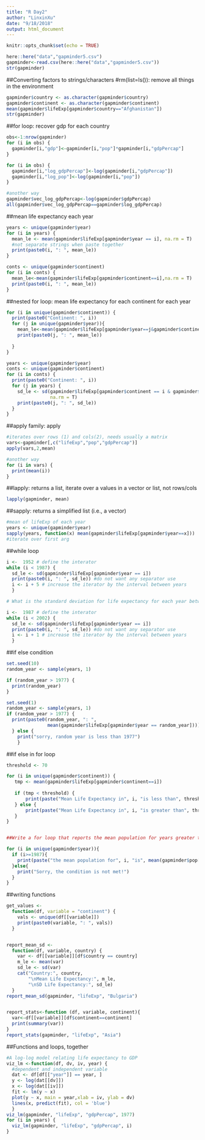 ```yaml
---
title: "R Day2"
author: "LinxinXu"
date: "9/18/2018"
output: html_document
---
```


```r
knitr::opts_chunk$set(echo = TRUE)
```


```r
here::here("data","gapminder5.csv")
gapminder<-read.csv(here::here("data","gapminder5.csv"))
str(gapminder)

```

##Converting factors to strings/characters
#rm(list=ls()): remove all things in the environment 
```r
gapminder$country <- as.character(gapminder$country)
gapminder$continent <- as.character(gapminder$continent)
mean(gapminder$lifeExp[gapminder$country=="Afghanistan"])
str(gapminder)
```

##for loop: recover gdp for each country
```r
obs<-1:nrow(gapminder)
for (i in obs) {
  gapminder[i,"gdp"]<-gapminder[i,"pop"]*gapminder[i,"gdpPercap"]
}

for (i in obs) {
  gapminder[i,"log_gdpPercap"]<-log(gapminder[i,"gdpPercap"])
  gapminder[i,"log_pop"]<-log(gapminder[i,"pop"])
}

#another way 
gapminder$vec_log_gdpPercap<-log(gapminder$gdpPercap)
all(gapminder$vec_log_gdpPercap==gapminder$log_gdpPercap)
```

##mean life expectancy each year
```r
years <- unique(gapminder$year)
for (i in years) {
  mean_le <- mean(gapminder$lifeExp[gapminder$year == i], na.rm = T)
  #not separate strings when paste together
  print(paste0(i, ": ", mean_le))
}

conts <- unique(gapminder$continent)
for (i in conts) {
  mean_le<-mean(gapminder$lifeExp[gapminder$continent==i],na.rm = T)
  print(paste0(i, ": ", mean_le))
}
```


##nested for loop: mean life expectancy for each continent for each year
```r
for (i in unique(gapminder$continent)) {
  print(paste0("Continent: ", i))
  for (j in unique(gapminder$year)){
    mean_le<-mean(gapminder$lifeExp[gapminder$year==j&gapminder$continent==i],na.rm=T)
    print(paste0(j, ": ", mean_le))
    
  }
}

years <- unique(gapminder$year)
conts <- unique(gapminder$continent)
for (i in conts) {
  print(paste0("Continent: ", i))
  for (j in years) {
    sd_le <- sd(gapminder$lifeExp[gapminder$continent == i & gapminder$year == j], 
                na.rm = T)
    print(paste0(j, ": ", sd_le))
  }
}
```


##apply family: apply
```r
#iterates over rows (1) and cols(2), needs usually a matrix 
vars<-gapminder[,c("lifeExp","pop","gdpPercap")]
apply(vars,2,mean) 

#another way
for (i in vars) {
  print(mean(i))
}
```

##lapply: returns a list, iterate over a values in a vector or list, not rows/cols
```r
lapply(gapminder, mean)
```

##sapply: returns a simplified list (i.e., a vector)
```r
#mean of lifeExp of each year
years <- unique(gapminder$year)
sapply(years, function(x) mean(gapminder$lifeExp[gapminder$year==x]))
#iterate over first arg
```

##while loop
```r
i <-  1952 # define the interator
while (i < 1987) {
  sd_le <- sd(gapminder$lifeExp[gapminder$year == i])
  print(paste0(i, ": ", sd_le)) #do not want any separator use
  i <- i + 5 # increase the iterator by the interval between years
  }

# What is the standard deviation for life expectancy for each year between 1987 and 2002 (inclusive)?

i <-  1987 # define the interator
while (i < 2002) {
  sd_le <- sd(gapminder$lifeExp[gapminder$year == i])
  print(paste0(i, ": ", sd_le)) #do not want any separator use
  i <- i + 1 # increase the iterator by the interval between years
  }
```

##if else condition 
```r
set.seed(10)
random_year <- sample(years, 1)

if (random_year > 1977) {
  print(random_year)
}

set.seed(1)
random_year <- sample(years, 1)
if (random_year > 1977) {
  print(paste0(random_year, ": ", 
               mean(gapminder$lifeExp[gapminder$year == random_year])))
  } else { 
    print("sorry, random year is less than 1977")
    }

```


##if else in for loop
```r
threshold <- 70

for (i in unique(gapminder$continent)) {
   tmp <- mean(gapminder$lifeExp[gapminder$continent==i])
   
   if (tmp < threshold) {
       print(paste("Mean Life Expectancy in", i, "is less than", threshold))
   } else {
       print(paste("Mean Life Expectancy in", i, "is greater than", threshold))
   }
}


##Write a for loop that reports the mean population for years greater than or equal to 1987. Make sure the loop prints a message if the condition is not met!

for (i in unique(gapminder$year)){
  if (i>=1987){
    print(paste("the mean population for", i, "is", mean(gapminder$pop[gapminder$year==i],na.rm = T)))
  }else{
    print("Sorry, the condition is not met!")
  }
}
```

##writing functions 
```r
get_values <-
  function(df, variable = "continent") {
    vals <- unique(df[[variable]])
    print(paste0(variable, ": ", vals))
  }


report_mean_sd <- 
  function(df, variable, country) {
    var <- df[[variable]][df$country == country]
    m_le <- mean(var)
    sd_le <- sd(var)
    cat("Country:", country, 
        "\nMean Life Expectancy:", m_le,
        "\nSD Life Expectancy:", sd_le)
  }
report_mean_sd(gapminder, "lifeExp", "Bulgaria")


report_stats<-function (df, variable, continent){
  var<-df[[variable]][df$continent==continent]
  print(summary(var))
}
report_stats(gapminder, "lifeExp", "Asia")
```


##Functions and loops, together
```r
#A log-log model relating life expectancy to GDP
viz_lm <-function(df, dv, iv, year) {
  #dependent and independent variable 
  dat <- df[df[["year"]] == year, ]
  y <- log(dat[[dv]])
  x <- log(dat[[iv]])
  fit <- lm(y ~ x)
  plot(y ~ x, main = year,xlab = iv, ylab = dv)
  lines(x, predict(fit), col = 'blue')
  }
viz_lm(gapminder, "lifeExp", "gdpPercap", 1977)
for (i in years) {
  viz_lm(gapminder, "lifeExp", "gdpPercap", i)
}
```








